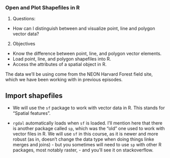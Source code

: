 ### Open and Plot Shapefiles in R

1. Questions:
  - How can I distinguish between and visualize point, line and polygon vector data?

2. Objectives

  - Know the difference between point, line, and polygon vector elements.
  - Load point, line, and polygon shapefiles into R.
  - Access the attributes of a spatial object in R.

The data we'll be using come from the NEON Harvard Forest field site, which we have been working with in previous episodes.

## Import shapefiles

- We will use the `sf` package to work with vector data in R. This stands for "Spatial features".

- `rgdal` automatically loads when `sf` is loaded. I'll mention here that there is another package called `sp`, which was the "old" one used to work with vector files in R. We will use `sf` in this course, as it is newer and more robust (as in, doesn't change the data type when doing things linke merges and joins) - but you sometimes will need to use `sp` with other R packages, most notably raster, - and you'll see it on stackoverflow. 





